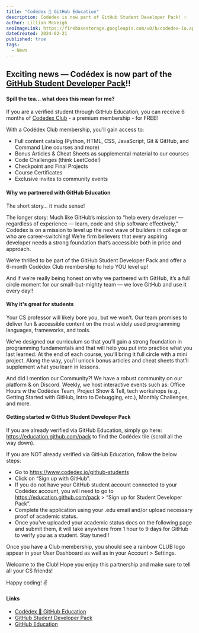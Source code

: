 ```yaml
---
title: "Codédex 🤝 GitHub Education"
description: Codédex is now part of GitHub Student Developer Pack! ✨
author: Lillian McVeigh
seoImageLink: https://firebasestorage.googleapis.com/v0/b/codedex-io.appspot.com/o/blogs%2Fcodedex-github-edu%2Fbanner.gif?alt=media&token=1176d34d-4704-48dc-ab19-5b5f307aa2de
dateCreated: 2024-02-21
published: true
tags:
  - News
---
```


## Exciting news — Codédex is now part of the [GitHub Student Developer Pack](https://www.codedex.io/github-students)!!

#### Spill the tea… what does this mean for me?

If you are a verified student through GitHub Education, you can receive 6 months of [Codedex Club](https://www.codedex.io/pricing) - a premium membership - for FREE!

With a Codédex Club membership, you’ll gain access to:

- Full content catalog (Python, HTML, CSS, JavaScript, Git & GitHub, and Command Line courses and more)
- Bonus Articles & Cheat Sheets as supplemental material to our courses
- Code Challenges (think LeetCode!)
- Checkpoint and Final Projects 
- Course Certificates
- Exclusive invites to community events

#### Why we partnered with GitHub Education

The short story… it made sense! 

The longer story: Much like GitHub’s mission to “help every developer –– regardless of experience –– learn, code and ship software effectively,” Codédex is on a mission to level up the next wave of builders in college or who are career-switching! We’re firm believers that every aspiring developer needs a strong foundation that’s accessible both in price and approach.

We’re thrilled to be part of the GitHub Student Developer Pack and offer a 6-month Codédex Club membership to help YOU level up! 

And if we’re really being honest on why we partnered with GitHub, it’s a full circle moment for our small-but-mighty team –– we love GitHub and use it every day!!

#### Why it's great for students

Your CS professor will likely bore you, but we won’t. Our team promises to deliver fun & accessible content on the most widely used programming languages, frameworks, and tools. 

We’ve designed our curriculum so that you’ll gain a strong foundation in programming fundamentals and that will help you put into practice what you last learned. At the end of each course, you’ll bring it full circle with a mini project. Along the way, you’ll unlock bonus articles and cheat sheets that’ll supplement what you learn in lessons.

And did I mention our Community?! We have a robust community on our platform & on Discord. Weekly, we host interactive events such as: Office Hours w the Codédex Team, Project Show & Tell, tech workshops (e.g., Getting Started with GitHub, Intro to Debugging, etc.), Monthly Challenges, and more.

#### Getting started w GitHub Student Developer Pack

If you are already verified via GitHub Education, simply go here: https://education.github.com/pack to find the Codédex tile (scroll all the way down).


If you are NOT already verified via GitHub Education, follow the below steps:

- Go to https://www.codedex.io/github-students
- Click on “Sign up with GitHub”. 
- If you do not have your GitHub student account connected to your Codédex account, you will need to go to https://education.github.com/pack > “Sign up for Student Developer Pack”.
- Complete the application using your .edu email and/or upload necessary proof of academic status.
- Once you’ve uploaded your academic status docs on the following page and submit them, it will take anywhere from 1 hour to 9 days for GitHub to verify you as a student. Stay tuned!!

Once you have a Club membership, you should see a rainbow CLUB logo appear in your User Dashboard as well as in your Account > Settings.

Welcome to the Club! Hope you enjoy this partnership and make sure to tell all your CS friends!

Happy coding! ✌️

#### Links

- [Codédex 🤝 GitHub Education](https://www.codedex.io/github-students)
- [GitHub Student Developer Pack](https://education.github.com/pack)
- [GitHub Education](https://education.github.com)
